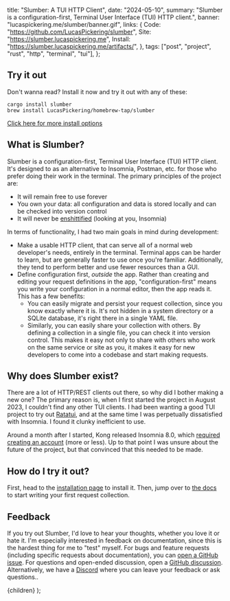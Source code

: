 
  title: "Slumber: A TUI HTTP Client",
  date: "2024-05-10",
  summary:
    "Slumber is a configuration-first, Terminal User Interface (TUI) HTTP client.",
  banner: "lucaspickering.me/slumber/banner.gif",
  links: {
    Code: "https://github.com/LucasPickering/slumber",
    Site: "https://slumber.lucaspickering.me",
    Install: "https://slumber.lucaspickering.me/artifacts/",
  },
  tags: ["post", "project", "rust", "http", "terminal", "tui"],
};

## Try it out

Don't wanna read? Install it now and try it out with any of these:

```
cargo install slumber
brew install LucasPickering/homebrew-tap/slumber
```

[Click here for more install options](https://slumber.lucaspickering.me/artifacts/)

## What is Slumber?

Slumber is a configuration-first, Terminal User Interface (TUI) HTTP client. It's designed to as an alternative to Insomnia, Postman, etc. for those who prefer doing their work in the terminal. The primary principles of the project are:

- It will remain free to use forever
- You own your data: all configuration and data is stored locally and can be checked into version control
- It will never be [enshittified](https://en.wikipedia.org/wiki/Enshittification) (looking at you, Insomnia)

In terms of functionality, I had two main goals in mind during development:

- Make a usable HTTP client, that can serve all of a normal web developer's needs, entirely in the terminal. Terminal apps can be harder to learn, but are generally faster to use once you're familiar. Additionally, they tend to perform better and use fewer resources than a GUI.
- Define configuration first, _outside_ the app. Rather than creating and editing your request definitions in the app, "configuration-first" means you write your configuration in a normal editor, then the app reads it. This has a few benefits:
  - You can easily migrate and persist your request collection, since you know exactly where it is. It's not hidden in a system directory or a SQLite database, it's right there in a single YAML file.
  - Similarly, you can easily share your collection with others. By defining a collection in a single file, you can check it into version control. This makes it easy not only to share with others who work on the same service or site as you, it makes it easy for new developers to come into a codebase and start making requests.

## Why does Slumber exist?

There are a lot of HTTP/REST clients out there, so why did I bother making a new one? The primary reason is, when I first started the project in August 2023, I couldn't find any other TUI clients. I had been wanting a good TUI project to try out [Ratatui](https://ratatui.rs/), and at the same time I was perpetually dissatisfied with Insomnia. I found it clunky inefficient to use.

Around a month after I started, Kong released Insomnia 8.0, which [required creating an account](https://github.com/Kong/insomnia/discussions/6590) (more or less). Up to that point I was unsure about the future of the project, but that convinced that this needed to be made.

## How do I try it out?

First, head to the [installation page](https://slumber.lucaspickering.me/artifacts/) to install it. Then, jump over to [the docs](https://slumber.lucaspickering.me/book/) to start writing your first request collection.

## Feedback

If you try out Slumber, I'd love to hear your thoughts, whether you love it or hate it. I'm especially interested in feedback on documentation, since this is the hardest thing for me to "test" myself. For bugs and feature requests (including specific requests about documentation), you can [open a GitHub issue](https://github.com/LucasPickering/slumber/issues). For questions and open-ended discussion, open a [GitHub discussion](https://github.com/LucasPickering/slumber/discussions). Alternatively, we have a [Discord](https://discord.gg/G9RbbUsj) where you can leave your feedback or ask questions..

  <PostView metadata={metadata}>{children}</PostView>
);
